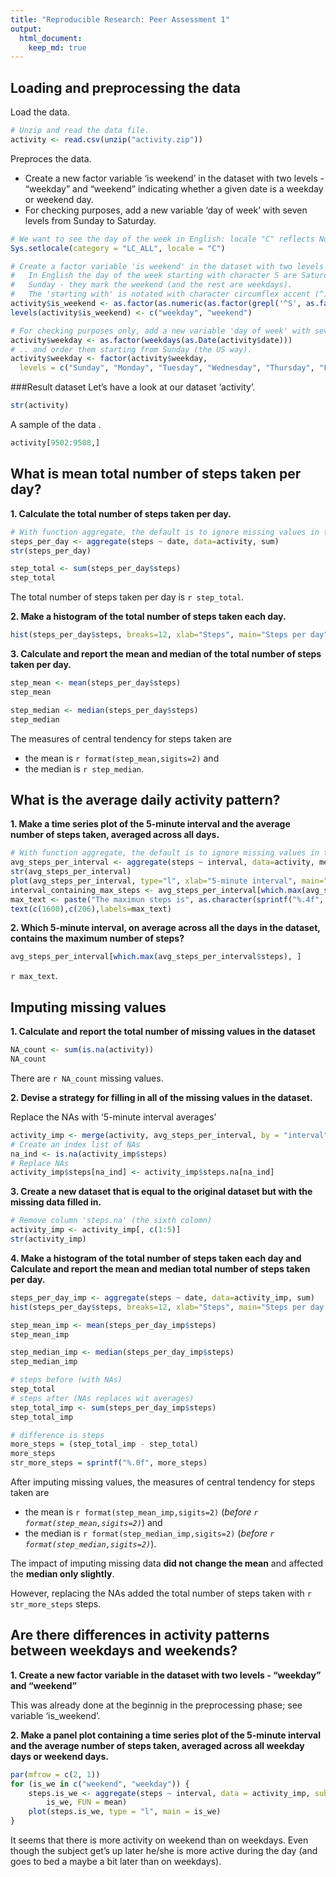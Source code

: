 ```yaml
---
title: "Reproducible Research: Peer Assessment 1"
output: 
  html_document:
    keep_md: true
---
```



## Loading and preprocessing the data
Load the data.

```r
# Unzip and read the data file.
activity <- read.csv(unzip("activity.zip"))

```

Preproces the data.

- Create a new factor variable 'is weekend' in the dataset with two levels - "weekday" and "weekend" indicating whether a given date is a weekday or weekend day.
- For checking purposes, add a new variable 'day of week' with seven levels from Sunday to Saturday.

```r
# We want to see the day of the week in English: locale "C" reflects North-American usage.
Sys.setlocale(category = "LC_ALL", locale = "C")

# Create a factor variable 'is weekend' in the dataset with two levels - "weekday" and "weekend".
#   In English the day of the week starting with character S are Saturday and
#   Sunday - they mark the weekend (and the rest are weekdays).
#   The 'starting with' is notated with character circumflex accent (^).
activity$is_weekend <- as.factor(as.numeric(as.factor(grepl('^S', as.factor(weekdays(as.Date(activity$date)))))))
levels(activity$is_weekend) <- c("weekday", "weekend")

# For checking purposes only, add a new variable 'day of week' with seven levels from Sunday to Saturday.
activity$weekday <- as.factor(weekdays(as.Date(activity$date)))
# .. and order them starting from Sunday (the US way).
activity$weekday <- factor(activity$weekday, 
  levels = c("Sunday", "Monday", "Tuesday", "Wednesday", "Thursday", "Friday", "Saturday"))
```

###Result dataset
Let's have a look at our dataset 'activity'.

```r
str(activity)
```

A sample of the data .
```r
activity[9502:9508,]
```


## What is mean total number of steps taken per day?

**1. Calculate the total number of steps taken per day.**

```r
# With function aggregate, the default is to ignore missing values in the given variables.
steps_per_day <- aggregate(steps ~ date, data=activity, sum)
str(steps_per_day)

step_total <- sum(steps_per_day$steps)
step_total

```

The total number of steps taken per day is `r step_total`.



**2. Make a histogram of the total number of steps taken each day.**
```r
hist(steps_per_day$steps, breaks=12, xlab="Steps", main="Steps per day")
```

**3. Calculate and report the mean and median of the total number of steps taken per day.**

```r
step_mean <- mean(steps_per_day$steps)
step_mean

step_median <- median(steps_per_day$steps)
step_median
```

The measures of central tendency for steps taken are

 - the mean is `r format(step_mean,sigits=2)` and 
 - the median is `r step_median`.



## What is the average daily activity pattern?

**1. Make a time series plot of the 5-minute interval and the average number of steps taken, averaged across all days.**

```r
# With function aggregate, the default is to ignore missing values in the given variables.
avg_steps_per_interval <- aggregate(steps ~ interval, data=activity, mean)
str(avg_steps_per_interval)
plot(avg_steps_per_interval, type="l", xlab="5-minute interval", main="Average daily activity")
interval_containing_max_steps <- avg_steps_per_interval[which.max(avg_steps_per_interval$steps), ]
max_text <- paste("The maximun steps is", as.character(sprintf("%.4f", interval_containing_max_steps$steps)), " at interval", as.character(interval_containing_max_steps$interval))
text(c(1600),c(206),labels=max_text)
```

**2. Which 5-minute interval, on average across all the days in the dataset, contains the maximum number of steps?**

```r
avg_steps_per_interval[which.max(avg_steps_per_interval$steps), ]
```
`r max_text`.

## Imputing missing values

**1. Calculate and report the total number of missing values in the dataset**
```r
NA_count <- sum(is.na(activity))
NA_count
```

There are `r NA_count` missing values.


**2. Devise a strategy for filling in all of the missing values in the dataset. **

Replace the NAs with '5-minute interval averages'
```r
activity_imp <- merge(activity, avg_steps_per_interval, by = "interval", suffixes = c("", ".na"))
# Create an index list of NAs
na_ind <- is.na(activity_imp$steps)
# Replace NAs
activity_imp$steps[na_ind] <- activity_imp$steps.na[na_ind]
```


**3. Create a new dataset that is equal to the original dataset but with the missing data filled in.**
```r
# Remove column 'steps.na' (the sixth colomn)
activity_imp <- activity_imp[, c(1:5)]
str(activity_imp)
```

**4. Make a histogram of the total number of steps taken each day and Calculate and report the mean and median total number of steps taken per day.**

```r
steps_per_day_imp <- aggregate(steps ~ date, data=activity_imp, sum)
hist(steps_per_day$steps, breaks=12, xlab="Steps", main="Steps per day (Imputing NAs")

step_mean_imp <- mean(steps_per_day_imp$steps)
step_mean_imp

step_median_imp <- median(steps_per_day_imp$steps)
step_median_imp

# steps before (with NAs)
step_total
# steps after (NAs replaces wit averages)
step_total_imp <- sum(steps_per_day_imp$steps)
step_total_imp

# difference is steps 
more_steps = (step_total_imp - step_total)
more_steps
str_more_steps = sprintf("%.0f", more_steps)

```


After imputing missing values, the measures of central tendency for steps taken are

 - the mean is `r format(step_mean_imp,sigits=2)` (*before `r format(step_mean,sigits=2)`*) and
 - the median is `r format(step_median_imp,sigits=2)` (*before `r format(step_median,sigits=2)`*).


The impact of imputing missing data **did not change the mean** and affected the **median only slightly**.

However, replacing the NAs added the total number of steps taken with `r str_more_steps` steps.


## Are there differences in activity patterns between weekdays and weekends?


**1. Create a new factor variable in the dataset with two levels - "weekday" and "weekend"**

This was already done at the beginnig in the preprocessing phase; see variable 'is_weekend'. 

**2. Make a panel plot containing a time series plot of the 5-minute interval and the average number of steps taken, averaged across all weekday days or weekend days.**



```r
par(mfrow = c(2, 1))
for (is_we in c("weekend", "weekday")) {
    steps.is_we <- aggregate(steps ~ interval, data = activity_imp, subset = activity_imp$is_weekend == 
        is_we, FUN = mean)
    plot(steps.is_we, type = "l", main = is_we)
}

```

It seems that there is more activity on weekend than on weekdays. 
Even though the subject get's up later he/she is more active during the day (and goes to bed a maybe a bit later than on weekdays).
